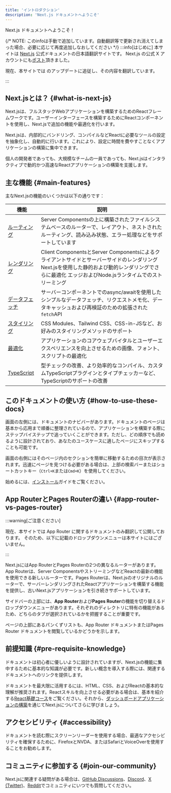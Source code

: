 ```yaml
---
title: 'イントロダクション'
description: 'Next.js ドキュメントへようこそ'
---
```


Next.js ドキュメントへようこそ！

{/* NOTE: このinfoは手動で追加しています。自動翻訳等で更新され消えてしまった場合、必要に応じて再度追加しなおしてください */}
:::info[はじめに]
本サイトは [Next.js](https://nextjs.org) 公式ドキュメントの日本語翻訳サイトです。
Next.js の公式 X アカウントにも[ポスト](https://twitter.com/nextjs/status/1746921179879735677)頂きました。

現在、本サイトでは <NextJsReleaseVersionLink /> のアップデートに追従し、その内容を翻訳しています。

<NextJsGitHubHashLink label="翻訳している公式ドキュメントのバージョン：" />
:::

## Next.jsとは？ {#what-is-next-js}

Next.jsは、フルスタックWebアプリケーションを構築するためのReactフレームワークです。ユーザーインターフェースを構築するためにReactコンポーネントを使用し、Next.jsで追加の機能や最適化を行います。

Next.jsは、内部的にバンドリング、コンパイルなどReactに必要なツールの設定を抽象化し、自動的に行います。これにより、設定に時間を費やすことなくアプリケーションの構築に集中できます。

個人の開発者であっても、大規模なチームの一員であっても、Next.jsはインタラクティブで動的かつ高速なReactアプリケーションの構築を支援します。

## 主な機能 {#main-features}

主なNext.jsの機能のいくつかは以下の通りです：

| 機能                                                                     | 説明                                                                                                                                                                                                 |
| ------------------------------------------------------------------------ | ---------------------------------------------------------------------------------------------------------------------------------------------------------------------------------------------------- |
| [ルーティング](/docs/app/building-your-application/routing)              | Server Componentsの上に構築されたファイルシステムベースのルーターで、レイアウト、ネストされたルーティング、読み込み状態、エラー処理などをサポートしています                                          |
| [レンダリング](/docs/app/building-your-application/rendering)            | Client ComponentsとServer Componentsによるクライアントサイドとサーバーサイドのレンダリング Next.jsを使用した静的および動的レンダリングでさらに最適化 エッジおよびNode.jsランタイムでのストリーミング |
| [データフェッチ](/docs/app/building-your-application/data-fetching)      | サーバーコンポーネントでのasync/awaitを使用したシンプルなデータフェッチ、リクエストメモ化、データキャッシュおよび再検証のための拡張された`fetch`API                                                  |
| [スタイリング](/docs/app/building-your-application/styling)              | CSS Modules、Tailwind CSS、CSS-in-JSなど、お好みのスタイリングメソッドのサポート                                                                                                                     |
| [最適化](/docs/app/building-your-application/optimizing)                 | アプリケーションのコアウェブバイタルとユーザーエクスペリエンスを向上させるための画像、フォント、スクリプトの最適化                                                                                   |
| [TypeScript](/docs/app/building-your-application/configuring/typescript) | 型チェックの改善、より効率的なコンパイル、カスタムTypeScriptプラグインとタイプチェッカーなど、TypeScriptのサポートの改善                                                                             |

## このドキュメントの使い方 {#how-to-use-these-docs}

画面の左側には、ドキュメントのナビバーがあります。ドキュメントのページは基本から応用まで順番に整理されているので、アプリケーションを構築する際にステップバイステップで追っていくことができます。ただし、どの順序でも読めるように設計されており、あなたのユースケースに適したページにスキップすることも可能です。

画面の右側にはそのページ内のセクションを簡単に移動するための目次が表示されます。迅速にページを見つける必要がある場合は、上部の検索バーまたはショートカットキー（`Ctrl+K`または`Cmd+K`）を使用してください。

始めるには、[インストール](/docs/getting-started/installation)ガイドをご覧ください。

## App RouterとPages Routerの違い {#app-router-vs-pages-router}

:::warning[ご注意ください]

現在、本サイトでは App Router に関するドキュメントのみ翻訳して公開しております。
そのため、以下に記載のドロップダウンメニューは本サイトにはございません。

:::

Next.jsにはApp RouterとPages Routerの2つの異なるルーターがあります。App Routerは、Server ComponentsやストリーミングなどReactの最新の機能を使用できる新しいルーターです。Pages Routerは、Next.jsのオリジナルのルーターで、サーバーレンダリングされたReactアプリケーションを構築する機能を提供し、古いNext.jsアプリケーションを引き続きサポートしています。

サイドバーの上部には、**App Router**および**Pages Router**の機能を切り替えるドロップダウンメニューがあります。それぞれのディレクトリに特有の機能があるため、どちらのタブが選択されているかを把握することが重要です。

ページの上部にあるパンくずリストも、App Router ドキュメントまたはPages Router ドキュメントを閲覧しているかどうかを示します。

## 前提知識 {#pre-requisite-knowledge}

ドキュメントは初心者に優しいように設計されていますが、Next.jsの機能に集中するために基本的な知識が必要です。新しい概念を導入する際には、関連するドキュメントへのリンクを提供します。

ドキュメントを最大限に活用するには、HTML、CSS、およびReactの基本的な理解が推奨されます。Reactスキルを向上させる必要がある場合は、基本を紹介する[React基礎コース](https://nextjs.org/learn/react-foundations)をご覧ください。それから、[ダッシュボードアプリケーションの構築](https://nextjs.org/learn/dashboard-app)を通じてNext.jsについてさらに学びましょう。

## アクセシビリティ {#accessibility}

ドキュメントを読む際にスクリーンリーダーを使用する場合、最適なアクセシビリティを確保するために、FirefoxとNVDA、またはSafariとVoiceOverを使用することをお勧めします。

## コミュニティに参加する {#join-our-community}

Next.jsに関連する疑問がある場合は、[GitHub Discussions](https://github.com/vercel/next.js/discussions)、[Discord](https://discord.com/invite/bUG2bvbtHy)、[X (Twitter)](https://x.com/nextjs)、[Reddit](https://www.reddit.com/r/nextjs)でコミュニティにいつでも質問してください。
